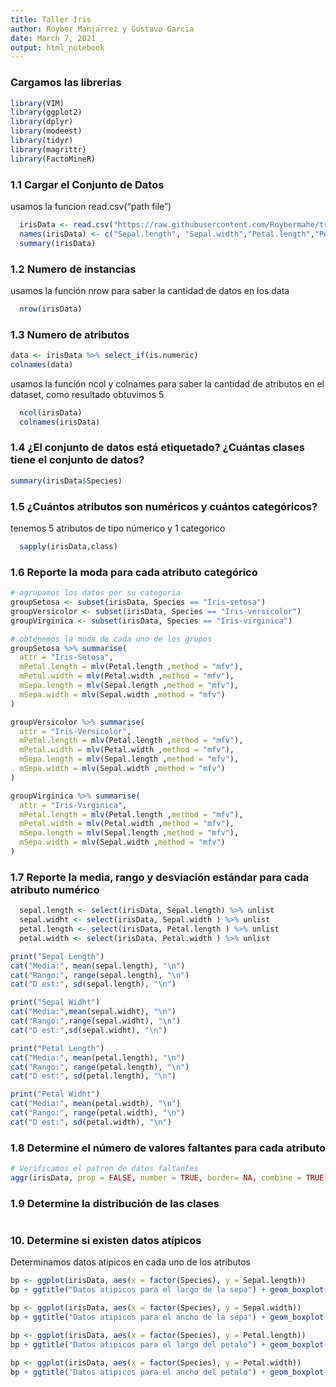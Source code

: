 ```yaml
---
title: Taller Iris
author: Royber Manjarrez y Gustavo Garcia
date: March 7, 2021
output: html_notebook
---
```

### Cargamos las librerias

```r
library(VIM)
library(ggplot2)
library(dplyr)
library(modeest)
library(tidyr)
library(magrittr)
library(FactoMineR)
```

### 1.1 Cargar el Conjunto de Datos

usamos la funcion read.csv("path file")
```r
  irisData <- read.csv("https://raw.githubusercontent.com/Roybermahe/train-with-iris/main/iris%20(3).data", header = FALSE, stringsAsFactors = TRUE)
  names(irisData) <- c("Sepal.length", "Sepal.width","Petal.length","Petal.width", "Species")
  summary(irisData)
```
### 1.2 Numero de instancias

usamos la función nrow para saber la cantidad de datos en los data

```r
  nrow(irisData)
```
### 1.3 Numero de atributos
```r
data <- irisData %>% select_if(is.numeric)
colnames(data)
```
usamos la función ncol y colnames para saber la cantidad de atributos en el dataset, como resultado obtuvimos 5
```r
  ncol(irisData)
  colnames(irisData)
```
### 1.4 ¿El conjunto de datos está etiquetado? ¿Cuántas clases tiene el conjunto de datos?
```r
summary(irisData$Species)
```
### 1.5 ¿Cuántos atributos son numéricos y cuántos categóricos?

tenemos 5 atributos de tipo númerico y 1 categorico
```r
  sapply(irisData,class)
```
### 1.6 Reporte la moda para cada atributo categórico

```r
# agrupamos los datos por su categoria
groupSetosa <- subset(irisData, Species == "Iris-setosa")
groupVersicolor <- subset(irisData, Species == "Iris-versicolor")
groupVirginica <- subset(irisData, Species == "Iris-virginica")

# obtenemos la moda de cada uno de los grupos
groupSetosa %>% summarise(
  attr = "Iris-Setosa",
  mPetal.length = mlv(Petal.length ,method = "mfv"),
  mPetal.width = mlv(Petal.width ,method = "mfv"),
  mSepa.length = mlv(Sepal.length ,method = "mfv"),
  mSepa.width = mlv(Sepal.width ,method = "mfv")
)

groupVersicolor %>% summarise(
  attr = "Iris-Versicolor",
  mPetal.length = mlv(Petal.length ,method = "mfv"),
  mPetal.width = mlv(Petal.width ,method = "mfv"),
  mSepa.length = mlv(Sepal.length ,method = "mfv"),
  mSepa.width = mlv(Sepal.width ,method = "mfv")
)

groupVirginica %>% summarise(
  attr = "Iris-Virginica",
  mPetal.length = mlv(Petal.length ,method = "mfv"),
  mPetal.width = mlv(Petal.width ,method = "mfv"),
  mSepa.length = mlv(Sepal.length ,method = "mfv"),
  mSepa.width = mlv(Sepal.width ,method = "mfv")
)
```

### 1.7 Reporte la media, rango y desviación estándar para cada atributo numérico

```r
  sepal.length <- select(irisData, Sepal.length) %>% unlist
  sepal.widht <- select(irisData, Sepal.width ) %>% unlist
  petal.length <- select(irisData, Petal.length ) %>% unlist
  petal.width <- select(irisData, Petal.width ) %>% unlist

print("Sepal Length")
cat("Media:", mean(sepal.length), "\n")
cat("Rango:", range(sepal.length), "\n")
cat("D est:", sd(sepal.length), "\n")

print("Sepal Widht")
cat("Media:",mean(sepal.widht), "\n")
cat("Rango:",range(sepal.widht), "\n")
cat("D est:",sd(sepal.widht), "\n")

print("Petal Length")
cat("Media:", mean(petal.length), "\n")
cat("Rango:", range(petal.length), "\n")
cat("D est:", sd(petal.length), "\n")

print("Petal Widht")
cat("Media:", mean(petal.width), "\n")
cat("Rango:", range(petal.width), "\n")
cat("D est:", sd(petal.width), "\n")
```
### 1.8 Determine el número de valores faltantes para cada atributo
```r
# Verificamos el patron de datos faltantes
aggr(irisData, prop = FALSE, number = TRUE, border= NA, combine = TRUE)
```

### 1.9 Determine la distribución de las clases
```r



```

### 10. Determine si existen datos atípicos
Determinamos datos atipicos en cada uno de los atributos
```r
bp <- ggplot(irisData, aes(x = factor(Species), y = Sepal.length))
bp + ggtitle("Datos atipicos para el largo de la sepa") + geom_boxplot(aes(fill = Species))

bp <- ggplot(irisData, aes(x = factor(Species), y = Sepal.width))
bp + ggtitle("Datos atipicos para el ancho de la sepa") + geom_boxplot(aes(fill = Species))

bp <- ggplot(irisData, aes(x = factor(Species), y = Petal.length))
bp + ggtitle("Datos atipicos para el largo del petalo") + geom_boxplot(aes(fill = Species))

bp <- ggplot(irisData, aes(x = factor(Species), y = Petal.width))
bp + ggtitle("Datos atipicos para el ancho del petalo") + geom_boxplot(aes(fill = Species))

```